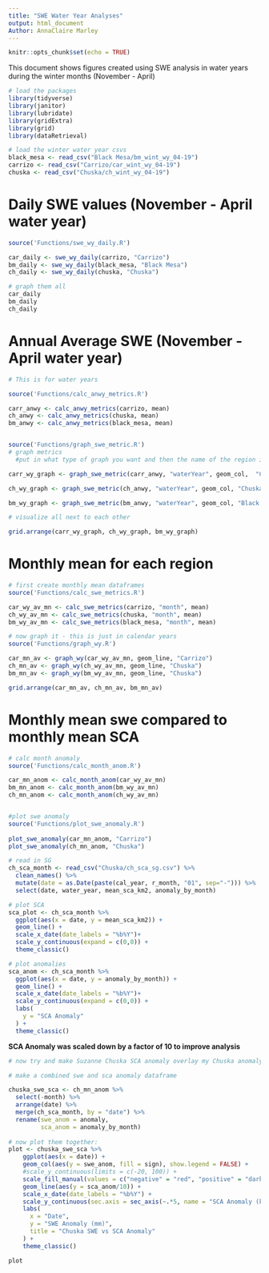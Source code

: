 ```yaml
---
title: "SWE Water Year Analyses"
output: html_document
Author: AnnaClaire Marley
---
```


```r
knitr::opts_chunk$set(echo = TRUE)
```

This document shows figures created using SWE analysis in water years during the winter months (November - April)


```r
# load the packages
library(tidyverse)
library(janitor)
library(lubridate)
library(gridExtra)
library(grid)
library(dataRetrieval)


```

```r
# load the winter water year csvs
black_mesa <- read_csv("Black Mesa/bm_wint_wy_04-19")
carrizo <- read_csv("Carrizo/car_wint_wy_04-19")
chuska <- read_csv("Chuska/ch_wint_wy_04-19")

```

# Daily SWE values (November - April water year)
```r
source('Functions/swe_wy_daily.R')

car_daily <- swe_wy_daily(carrizo, "Carrizo")
bm_daily <- swe_wy_daily(black_mesa, "Black Mesa")
ch_daily <- swe_wy_daily(chuska, "Chuska")

# graph them all
car_daily
bm_daily
ch_daily

```


# Annual Average SWE (November - April water year)
```r
# This is for water years

source('Functions/calc_anwy_metrics.R')

carr_anwy <- calc_anwy_metrics(carrizo, mean)
ch_anwy <- calc_anwy_metrics(chuska, mean)
bm_anwy <- calc_anwy_metrics(black_mesa, mean)



```

```r
source('Functions/graph_swe_metric.R')
# graph metrics
  #put in what type of graph you want and then the name of the region in quotes

carr_wy_graph <- graph_swe_metric(carr_anwy, "waterYear", geom_col,  "Carrizo")

ch_wy_graph <- graph_swe_metric(ch_anwy, "waterYear", geom_col, "Chuska")

bm_wy_graph <- graph_swe_metric(bm_anwy, "waterYear", geom_col, "Black Mesa")

# visualize all next to each other 

grid.arrange(carr_wy_graph, ch_wy_graph, bm_wy_graph)

```

# Monthly mean for each region
```r

# first create monthly mean dataframes
source('Functions/calc_swe_metrics.R')

car_wy_av_mn <- calc_swe_metrics(carrizo, "month", mean) 
ch_wy_av_mn <- calc_swe_metrics(chuska, "month", mean)
bm_wy_av_mn <- calc_swe_metrics(black_mesa, "month", mean)

```

```r
# now graph it - this is just in calendar years
source('Functions/graph_wy.R')

car_mn_av <- graph_wy(car_wy_av_mn, geom_line, "Carrizo")
ch_mn_av <- graph_wy(ch_wy_av_mn, geom_line, "Chuska")
bm_mn_av <- graph_wy(bm_wy_av_mn, geom_line, "Chuska")

grid.arrange(car_mn_av, ch_mn_av, bm_mn_av)


```

# Monthly mean swe compared to monthly mean SCA


```r
# calc month anomaly
source('Functions/calc_month_anom.R')

car_mn_anom <- calc_month_anom(car_wy_av_mn)
bm_mn_anom <- calc_month_anom(bm_wy_av_mn)
ch_mn_anom <- calc_month_anom(ch_wy_av_mn)


#plot swe anomaly 
source('Functions/plot_swe_anomaly.R')
 
plot_swe_anomaly(car_mn_anom, "Carrizo")
plot_swe_anomaly(ch_mn_anom, "Chuska")

```


```r

# read in SG
ch_sca_month <- read_csv("Chuska/ch_sca_sg.csv") %>% 
  clean_names() %>% 
  mutate(date = as.Date(paste(cal_year, r_month, "01", sep="-"))) %>% 
  select(date, water_year, mean_sca_km2, anomaly_by_month)

# plot SCA
sca_plot <- ch_sca_month %>% 
  ggplot(aes(x = date, y = mean_sca_km2)) +
  geom_line() +
  scale_x_date(date_labels = "%b%Y")+
  scale_y_continuous(expand = c(0,0)) +
  theme_classic()

# plot anomalies
sca_anom <- ch_sca_month %>% 
  ggplot(aes(x = date, y = anomaly_by_month)) +
  geom_line() +
  scale_x_date(date_labels = "%b%Y")+
  scale_y_continuous(expand = c(0,0)) +
  labs(
    y = "SCA Anomaly"
  ) +
  theme_classic()


```

**SCA Anomaly was scaled down by a factor of 10 to improve analysis**

```r

# now try and make Suzanne Chuska SCA anomaly overlay my Chuska anomaly

# make a combined swe and sca anomaly dataframe

chuska_swe_sca <- ch_mn_anom %>% 
  select(-month) %>% 
  arrange(date) %>% 
  merge(ch_sca_month, by = "date") %>% 
  rename(swe_anom = anomaly,
         sca_anom = anomaly_by_month)
  
# now plot them together:
plot <- chuska_swe_sca %>% 
    ggplot(aes(x = date)) +
    geom_col(aes(y = swe_anom, fill = sign), show.legend = FALSE) +
    #scale_y_continuous(limits = c(-20, 100)) +
    scale_fill_manual(values = c("negative" = "red", "positive" = "dark green")) +
    geom_line(aes(y = sca_anom/10)) +
    scale_x_date(date_labels = "%b%Y") +
    scale_y_continuous(sec.axis = sec_axis(~.*5, name = "SCA Anomaly (km2)")) +
    labs(
      x = "Date",
      y = "SWE Anomaly (mm)",
      title = "Chuska SWE vs SCA Anomaly"
    ) +
    theme_classic()

plot
  

```






